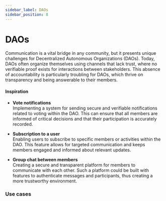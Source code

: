 ```yaml
---
sidebar_label: DAOs
sidebar_position: 8
---
```


# DAOs

Communication is a vital bridge in any community, but it presents unique challenges for Decentralized Autonomous Organizations (DAOs). Today, DAOs often organize themselves using channels that lack trust, where no verifiable proof exists for interactions between stakeholders. This absence of accountability is particularly troubling for DAOs, which thrive on transparency and being answerable to their members.

#### Inspiration

- **Vote notifications**  
  Implementing a system for sending secure and verifiable notifications related to voting within the DAO. This can ensure that all members are informed of critical decisions and that their participation is accurately recorded.

- **Subscription to a user**  
  Enabling users to subscribe to specific members or activities within the DAO. This feature allows for targeted communication and keeps members engaged and informed about relevant updates.

- **Group chat between members**  
  Creating a secure and transparent platform for members to communicate with each other. Such a platform could be built with features to authenticate messages and participants, thus creating a more trustworthy environment.

### Use cases


<Usecases />
